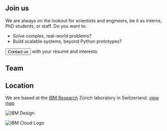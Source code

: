 
<PageDescription>

</PageDescription>

## Join us

<Row>

<Column colMd={8} colLg={8}>

We are always on the lookout for scientists and engineers,
be it as interns, PhD students, or staff. Do you want to:

- Solve complex, real-world problems?
- Build scalable systems, beyond Python prototypes?

<div style={{ display: "flex", alignItems: "center", gap: "1rem" }}>
  <Button renderIcon={Email20} href="mailto:deepsearch-core@zurich.ibm.com">
    Contact us
  </Button>
  with your résumé and interests.
</div>

</Column>

</Row>

## Team

<Persons />

## Location

We are based at the [IBM Research](https://research.ibm.com) Zürich laboratory in Switzerland. <a href="https://maps.google.com/maps?ll=47.314863,8.547492&z=10&t=m&hl=en-US&gl=US&mapclient=embed&q=S%C3%A4umerstrasse%204%208803%20R%C3%BCschlikon%20Switzerland">view map</a>

<ImageGallery>

<ImageGalleryImage alt="Zürich laboratory" title="Zürich laboratory" col={8}>

![IBM Design](/images/lab-1.jpg)

</ImageGalleryImage>

<ImageGalleryImage  alt="Zürich laboratory at the lake" title="Zürich laboratory at the lake" col={8}>

![IBM Cloud Logo](/images/lab-2.jpg)

</ImageGalleryImage>

</ImageGallery>
